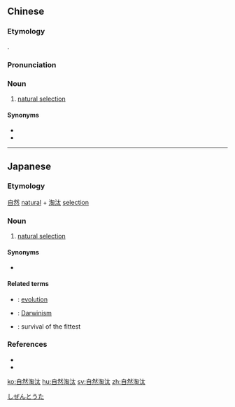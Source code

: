 ==Chinese==
{{zh-forms|type=22}}

===Etymology===
{{bor|zh|ja|-}} {{ja-r|自然淘汰|しぜんとうた}}.

===Pronunciation===
{{zh-pron
|m=zìrán táotài
|c=zi6 jin4 tou4 taai3
|mn=kh:chū-jiân tô-thài/tp:chū-liân tô-thài/qz:chīr-jiân tô-thài
|cat=n
}}

===Noun===
{{zh-noun}}

# [[natural selection]]

====Synonyms====
* {{zh-l|自然選擇}}
* {{zh-l|天擇}}

----

==Japanese==
{{ja-kanjitab|し|ぜん|とう|た|yomi=on}}

===Etymology===
[[自然]] [[natural]] + [[淘汰]] [[selection]]

===Noun===
{{ja-noun|しぜんとうた}}

# [[natural selection]]

====Synonyms====
* {{ja-r|自然選択|しぜんせんたく}}

====Related terms====
* {{ja-r|進化|しんか}}: [[evolution]]
* {{ja-r|ダーウィニズム}}: [[Darwinism]]
* {{ja-r|適者生存|てきしゃせいぞん}}: survival of the fittest

===References===
* {{R:Kojien}}
* {{R:Meikyo}}

[[Category:ja:Evolutionary theory|しぜんとうた]]

[[ko:自然淘汰]]
[[hu:自然淘汰]]
[[sv:自然淘汰]]
[[zh:自然淘汰]]